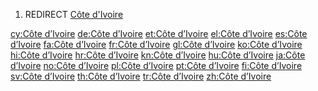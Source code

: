 # REDIRECT [[Côte d'Ivoire]]

[[cy:Côte d’Ivoire]]
[[de:Côte d’Ivoire]]
[[et:Côte d’Ivoire]]
[[el:Côte d’Ivoire]]
[[es:Côte d’Ivoire]]
[[fa:Côte d’Ivoire]]
[[fr:Côte d’Ivoire]]
[[gl:Côte d’Ivoire]]
[[ko:Côte d’Ivoire]]
[[hi:Côte d’Ivoire]]
[[hr:Côte d’Ivoire]]
[[kn:Côte d’Ivoire]]
[[hu:Côte d’Ivoire]]
[[ja:Côte d’Ivoire]]
[[no:Côte d’Ivoire]]
[[pl:Côte d’Ivoire]]
[[pt:Côte d’Ivoire]]
[[fi:Côte d’Ivoire]]
[[sv:Côte d’Ivoire]]
[[th:Côte d’Ivoire]]
[[tr:Côte d’Ivoire]]
[[zh:Côte d’Ivoire]]